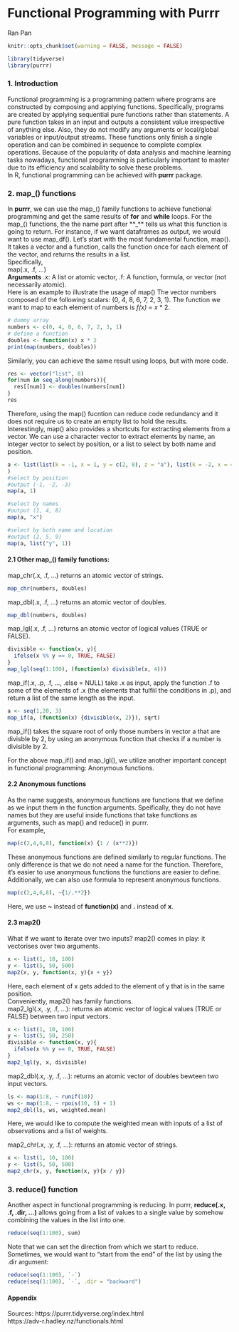 # Functional Programming with Purrr

Ran Pan

```r
knitr::opts_chunk$set(warning = FALSE, message = FALSE)
```

```r
library(tidyverse)
library(purrr)
```

### 1. Introduction
Functional programming is a programming pattern where programs are constructed by composing and applying functions. Specifically, programs are created by applying sequential pure functions rather than statements. A pure function takes in an input and outputs a consistent value irrespective of anything else. Also, they do not modify any arguments or local/global variables or input/output streams. These functions only finish a single operation and can be combined in sequence to complete complex operations. Because of the popularity of data analysis and machine learning tasks nowadays, functional programming is particularly important to master due to its efficiency and scalability to solve these problems. <br> 
In R, functional programming can be achieved with **purrr** package.
  
### 2. map_() functions
In **purrr**, we can use the map_() family functions to achieve functional programming and get the same results of **for** and **while** loops. For the map_() functions, the the name part after **_** tells us what this function is going to return. For instance, if we want dataframes as output, we would want to use map_df().  Let's start with the most fundamental function, map(). It takes a vector and a function, calls the function once for each element of the vector, and returns the results in a list.<br>
Specifically, <br> 
map(.x, .f, ...) <br>
**Arguments**
.x: A list or atomic vector, .f: A function, formula, or vector (not necessarily atomic).
<br>
Here is an example to illustrate the usage of map()
The vector numbers composed of the following scalars: (0, 4, 8, 6, 7, 2, 3, 1). The function we want to map to each element of numbers is *f(x)* = *x* * 2.
```r
# dummy array
numbers <- c(0, 4, 8, 6, 7, 2, 3, 1)
# define a function
doubles <- function(x) x * 2
print(map(numbers, doubles))
```
Similarly, you can achieve the same result using loops, but with more code.
```r
res <- vector("list", 8)
for(num in seq_along(numbers)){
  res[[num]] <- doubles(numbers[num])
}
res
```
Therefore, using the map() fucntion can reduce code redundancy and it does not require us to create an empty list to hold the results. <br> 
Interestingly, map() also provides a shortcuts for extracting elements from a vector. We can use a character vector to extract elements by name, an integer vector to select by position, or a list to select by both name and position. 
```r
a <- list(list(k = -1, x = 1, y = c(2, 8), z = "a"), list(k = -2, x = 4, y = c(5, 6), z = "b"), list(k = -3, x = 8, y = c(9, 10, 11))
)
#select by position
#output (-1, -2, -3)
map(a, 1)

#select by names
#output (1, 4, 8)
map(a, "x")

#select by both name and location
#output (2, 5, 9)
map(a, list("y", 1))
```
#### 2.1 Other map_() family functions: <br>
map_chr(.x, .f, ...) returns an atomic vector of strings.
```r
map_chr(numbers, doubles)
```

map_dbl(.x, .f, ...) returns an atomic vector of doubles.
```r
map_dbl(numbers, doubles)
```

map_lgl(.x, .f, ...) returns an atomic vector of logical values (TRUE or FALSE).
```r
divisible <- function(x, y){
  ifelse(x %% y == 0, TRUE, FALSE)
}
map_lgl(seq(1:100), (function(x) divisible(x, 4)))
```

map_if(.x, .p, .f, ..., .else = NULL) take .x as input, apply the function .f to some of the elements of .x (the elements that fulfiil the conditions in .p), and return a list of the same length as the input.
```r
a <- seq(1,20, 3)
map_if(a, (function(x) {divisible(x, 2)}), sqrt)
```
map_if() takes the square root of only those numbers in vector a that are divisble by 2, by using an anonymous function that checks if a number is divisible by 2.

For the above map_if() and map_lgl(), we utilize another important concept in functional programming: Anonymous functions. <br>

#### 2.2 Anonymous functions
As the name suggests, anonymous functions are functions that we define as we input them in the function arguments. Speifically, they do not have names but they are useful inside functions that take functions as arguments, such as map() and reduce() in purrr. <br>
For example,
```r
map(c(2,4,6,8), function(x) {1 / (x**2)})
```
These anonymous functions are defined similarly to regular functions. The only difference is that we do not need a name for the function. Therefore, it's easier to use anonymous functions the functions are easier to define. <br>
Additionally, we can also use formula to represent anonymous functions.
```r
map(c(2,4,6,8), ~{1/.**2})
```
Here, we use **~** instead of **function(x)** and **.** instead of **x**. 

#### 2.3 map2()
What if we want to iterate over two inputs? map2() comes in play: it vectorises over two arguments.
```r
x <- list(1, 10, 100)
y <- list(5, 50, 500)
map2(x, y, function(x, y){x + y})
```
Here, each element of x gets added to the element of y that is in the same position. <br>
Conveniently, map2() has family functions. <br> 
map2_lgl(.x, .y, .f, ...): returns an atomic vector of logical values (TRUE or FALSE) between two input vectors.
```r
x <- list(1, 10, 100)
y <- list(5, 50, 250)
divisible <- function(x, y){
  ifelse(x %% y == 0, TRUE, FALSE)
}
map2_lgl(y, x, divisible)
```
map2_dbl(.x, .y, .f, ...): returns an atomic vector of doubles bewteen two input vectors.
```r
ls <- map(1:8, ~ runif(10))
ws <- map(1:8, ~ rpois(10, 5) + 1)
map2_dbl(ls, ws, weighted.mean)
```
Here, we would like to compute the weighted mean with inputs of a list of observations and a list of weights. <br>

map2_chr(.x, .y, .f, ...): returns an atomic vector of strings.
```r
x <- list(1, 10, 100)
y <- list(5, 50, 500)
map2_chr(x, y, function(x, y){x / y})
```

### 3. reduce() function
Another aspect in functional programming is reducing. In purrr, **reduce(.x, .f, .dir, ...)** allows going from a list of values to a single value by somehow combining the values in the list into one.
```r
reduce(seq(1:100), sum)
```
Note that we can set the direction from which we start to reduce. Sometimes, we would want to “start from the end” of the list by using the .dir argument:
```r
reduce(seq(1:100), `-`)
reduce(seq(1:100), `-`, .dir = "backward")
```


#### Appendix
Sources: https://purrr.tidyverse.org/index.html <br>
        https://adv-r.hadley.nz/functionals.html



